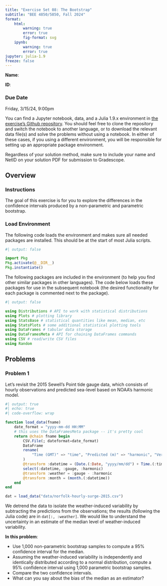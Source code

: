 ```yaml
---
title: "Exercise Set 08: The Bootstrap"
subtitle: "BEE 4850/5850, Fall 2024"
format:
    html:        
        warning: true
        error: true
        fig-format: svg
    ipynb:
        warning: true
        error: true
jupyter: julia-1.9
freeze: false
---
```


::: {.content-visible when-format="ipynb"}
**Name**:

**ID**:
:::

::: {.callout-important icon=false}
### Due Date

Friday, 3/15/24, 9:00pm
:::

::: {.content-visible unless-format="ipynb"}
:::{.callout-tip}

You can find a Jupyter notebook, data, and a Julia 1.9.x environment in [the exercise's Github repository]({{< var github_org.repo >}}/ex-week08). You should feel free to clone the repository and switch the notebook to another language, or to download the relevant data file(s) and solve the problems without using a notebook. In either of these cases, if you using a different environment, you will be responsible for setting up an appropriate package environment.

Regardless of your solution method, make sure to include your name and NetID on your solution PDF for submission to Gradescope.
:::
:::

## Overview

::: {.cell .markdown}

### Instructions

The goal of this exercise is for you to explore the differences in the confidence intervals produced by a non-parametric and parametric bootstrap.

:::

::: {.cell .markdown}
### Load Environment

The following code loads the environment and makes sure all needed packages are installed. This should be at the start of most Julia scripts.

:::

```julia
#| output: false

import Pkg
Pkg.activate(@__DIR__)
Pkg.instantiate()
```

::: {.cell .markdown}
The following packages are included in the environment (to help you find other similar packages in other languages). The code below loads these packages for use in the subsequent notebook (the desired functionality for each package is commented next to the package).

:::

```julia
#| output: false

using Distributions # API to work with statistical distributions
using Plots # plotting library
using StatsBase # statistical quantities like mean, median, etc
using StatsPlots # some additional statistical plotting tools
using DataFrames # tabular data storage
using DataFramesMeta # API for chaining DataFrames commands
using CSV # read/write CSV files
using Random
```


## Problems

### Problem 1

Let's revisit the 2015 Sewell's Point tide gauge data, which consists of hourly observations and predicted sea-level based on NOAA's harmonic model.

```julia
#| output: true
#| echo: true
#| code-overflow: wrap

function load_data(fname)
    date_format = "yyyy-mm-dd HH:MM"
    # this uses the DataFramesMeta package -- it's pretty cool
    return @chain fname begin
        CSV.File(; dateformat=date_format)
        DataFrame
        rename(
            "Time (GMT)" => "time", "Predicted (m)" => "harmonic", "Verified (m)" => "gauge"
        )
        @transform :datetime = (Date.(:Date, "yyyy/mm/dd") + Time.(:time))
        select(:datetime, :gauge, :harmonic)
        @transform :weather = :gauge - :harmonic
        @transform :month = (month.(:datetime))
    end
end

dat = load_data("data/norfolk-hourly-surge-2015.csv")
```

We detrend the data to isolate the weather-induced variability by subtracting the predictions from the observations; the results (following the Julia code) are in `dat[:, :weather]`. We would like to understand the uncertainty in an estimate of the median level of weather-induced variability.

**In this problem**:

* Use 1,000 non-parametric bootstrap samples to compute a 95% confidence interval for the median.
* Assuming the weather-induced variability is independently and identically distributed according to a normal distribution, compute a 95% confidence interval using 1,000 parametric bootstrap samples.
* Compare the two confidence intervals.
* What can you say about the bias of the median as an estimator?
